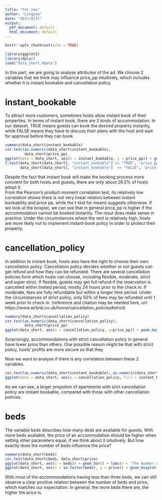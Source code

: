```yaml
---
title: "For_now"
author: "Lingyao"
date: "2017/9/27"
output:
  pdf_document: default
  html_document: default
---
```


```r
knitr::opts_chunk$set(echo = TRUE)
```


```r
library(ggplot2)
library(dplyr)
load("data_short.RData")
```

In this part, we are going to analyse attributes of the ad. We choose 2 variables that we think may influence price_pp intuitively, which includes whether it is instant bookable and cancellation policy. 

# instant_bookable
To attract more customers, sometimes hosts allow instant book of their properties. In terms of instant book, there are 2 kinds of accommodation. In our dataset, TRUE means guests can book the desired property instantly, while FALSE means they have to discuss their plans with the host and wait for approval before they can book. 

```r
summary(data_short$instant_bookable)
cor.test(as.numeric(data_short$instant_bookable), 
         data_short$price_pp)
ggplot(data = data_short, aes(x = instant_bookable, y = price_pp)) + geom_boxplot() + labs(x = "Instant Bookable", y = "Price Per Person") 
t.test(data_short[data_short[, "instant_bookable"] == "TRUE", "price_pp"], 
       data_short[data_short[, "instant_bookable"]  == "FALSE", "price_pp"])
```
Despite the fact that instant book will make the booking process more convient for both hosts and guests, there are only about 26.5% of hosts adopt it.  
From the Pearson's product-moment correlation test, its relatively low correlation shows there is not very linear relation between instant bookability and price pp, while the t-test for means suggests otherwise. If we look at the boxplot, we can see that in general price_pp is higher if the accommodation cannot be booked instantly. The resut does make sense in practice. Under the circumstances where the rent is relatively high, hosts are more likely not to implement instant-book policy in order to protect their property.

# cancellation_policy

In addition to instant book, hosts also have the right to choose their own cancellation policy. Cancellation policy decides whether or not guests can get refund and how they can be refunded. There are several cancellation policies form which hosts can choose, including flexible, moderate, strict and super strict. If flexible, guests may get full refund if the reservation is cancelled within limited period, mostly 24 hours prior to the check in. If moderate, fees are fully refundable but within a longer time period. Under the circumstances of strict policy, only 50% of fees may be refunded until 1 week prior to check in. 
(reference and citation may be needed here, url: https://www.airbnb.co.uk/home/cancellation_policies#strict)

```r
summary(data_short$cancellation_policy)
cor.test(as.numeric(data_short$cancellation_policy),
         data_short$price_pp)
ggplot(data_short, aes(x = cancellation_policy, y=price_pp)) + geom_boxplot() + labs(x = "Cancellation Policy", y = "Price Per Person") 
```

Surprisingly, accommondations with strict cancellation policy in general have lower price than others. One possible reason might be that with strict policy, hosts' profits are more secure so that they 

Now we want to analyse if there is any correlation between these 2 variables.

```r
cor.test(as.numeric(data_short$instant_bookable), as.numeric(data_short$cancellation_policy))
ggplot(data = data_short, aes(x = cancellation_policy, fill = instant_bookable)) + geom_bar(position = "dodge") + labs(x = "Cancellation Policy", y = "Count") 
```
As we can see, a larger propotion of apartments with srict cancellation policy are instant bookable, compared with those with other cancellation policies. 


# beds
The variable beds describes how many deds are available for guests. With more beds available, the price of an accommodation should be higher when setting other parameters equal, if we think about it intuitively. But how exactly does the number of beds influence the price?

```r
summary(data_short$beds)
cor.test(data_short$beds, data_short$price)
ggplot(data_short, aes(x = beds)) + geom_bar() + labs(x = "The Number of Beds", y = "Count") 
ggplot(data_short, aes(x = as.factor(beds), y = price)) + geom_boxplot() + labs(x = "The Number of Beds", y = "Price") 
```
With most of the accommondations having less than three beds, we can still observe a clear positive relation between the number of beds and price, which matches our expectation. In general, the more beds there are, the higher the price is. 
